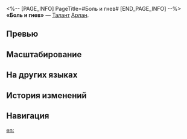 <%-- [PAGE_INFO]
PageTitle=#Боль и гнев#
[END_PAGE_INFO] --%>
{{Навык Инфобокс
|Название         = Боль и гнев
|Изображение      = Навык Боль и гнев.png
|Персонаж         = Арлан
|Тип              = Талант
|Тэг              = Усиление
|УронСтойк        = 
|ЭнергияГен       = 
|Энергия          = 
|Длительность     = 
|Описание         = Повышает урон Арлана за каждый процент НР ниже его макс. НР до {{Цвет|Выделенный|36%—79,2%}}.
|Свойство1        = 
|Масштабирование1 = 
}}
'''«Боль и гнев»''' — [[Талант]] [[Арлан]].

==Превью==
{{Превью
|Файл = Боль и гнев Превью
}}

==Масштабирование==
{{Масштабирование навыка|тип=Талант
|36%;39.6%;43.2%;46.8%;50.4%;54%;58.5%;63%;67.5%;72%;75.6%;79.2%;82.8%;86.4%;90%
}}

==На других языках==
{{На других языках
|en   = Pain and Anger
|zhs  = 至痛至怒
|zht  = 至痛至怒
|ja   = {{Rubi|痛|いた}}みと{{Rubi|怒|いか}}りの{{Rubi|極|きわ}}み
|ko   = 고통과 분노
|es   = Ira y dolor
|fr   = Douleur et colère
|ru   = Боль и гнев
|th   = Pain and Anger
|vi   = Đau Đớn Cùng Cực
|de   = Schmerz und Wut
|id   = Pain and Anger
|pt   = Dor e Raiva
}}

==История изменений==
{{История изменений|3.5}}

==Навигация==
{{Навык Навбокс|Арлан}}

[[en:]]